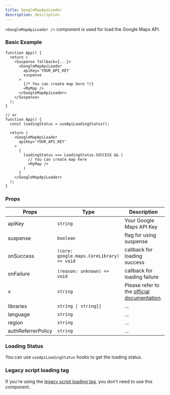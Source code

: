 ```yaml
---
title: GoogleMapApiLoader
description: description
---
```


`<GoogleMapApiLoader />` component is used for load the Google Maps API.

### Basic Example

```tsx
function App() {
  return (
    <Suspense fallback={...}>
      <GoogleMapApiLoader
        apiKey='YOUR_API_KEY'
        suspense
      >
        {/* You can create map here */}
        <MyMap />
      </GoogleMapApiLoader>
    </Suspense>
  );
}

// or
function App() {
  const loadingStatus = useApiLoadingStatus();

  return (
    <GoogleMapApiLoader
      apiKey='YOUR_API_KEY'
    >
      {
        loadingStatus === LoadingStatus.SUCCESS && (
          // You can create map here
          <MyMap />
        )
      }
    </GoogleMapApiLoader>
  );
}
```

### Props

| Props | Type | Description |
| ----------- | ----------- | ----------- |
| apiKey | `string` | Your Google Maps API Key |
| suspense | `boolean` | flag for using suspense |
| onSuccess | `(core: google.maps.CoreLibrary) => void` | callback for loading success |
| onFailure | `(reason: unknown) => void` | callback for loading failure |
| v | `string` | Please refer to the <a href='https://developers.google.com/maps/documentation/javascript/load-maps-js-api#optional_parameters' target='_blank' rel='noreferrer'>official documentation</a>. |
| libraries | `string \| string[]` | ... |
| language | `string` | ... |
| region | `string` | ... |
| authReferrerPolicy | `string` | ... |

### Loading Status

You can use `useApiLoadingStatus` hooks to get the loading status.

### Legacy script loading tag

If you're using the [legacy script loading tag](https://developers.google.com/maps/documentation/javascript/load-maps-js-api#use-legacy-tag), you don't need to use this component.
